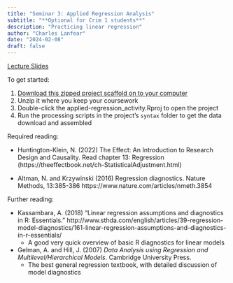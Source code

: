 ```yaml
---
title: "Seminar 3: Applied Regression Analysis"
subtitle: "**Optional for Crim 1 students**"
description: "Practicing linear regression"
author: "Charles Lanfear"
date: "2024-02-08"
draft: false
---
```


[Lecture Slides](https://clanfear.github.io/ioc_crmw/_lectures/3_applied-regression-analysis/slides_applied-regression-analysis.html)

To get started:

1. [Download this zipped project scaffold on to your computer](https://clanfear.github.io/ioc_crmw/_lectures/3_applied-regression-analysis/applied-regression_activity.zip)
2. Unzip it where you keep your coursework
3. Double-click the applied-regression_activity.Rproj to open the project
4. Run the processing scripts in the project's `syntax` folder to get the data download and assembled

Required reading:

* Huntington-Klein, N. (2022) The Effect: An Introduction to Research Design and Causality. Read chapter 13: Regression (https://theeffectbook.net/ch-StatisticalAdjustment.html)

* Altman, N. and Krzywinski (2016) Regression diagnostics. Nature Methods, 13:385-386 https://www.nature.com/articles/nmeth.3854

Further reading:

* Kassambara, A. (2018) "Linear regression assumptions and diagnostics in R: Essentials." http://www.sthda.com/english/articles/39-regression-model-diagnostics/161-linear-regression-assumptions-and-diagnostics-in-r-essentials/
   * A good very quick overview of basic R diagnostics for linear models

* Gelman, A. and Hill, J. (2007) *Data Analysis using Regression and Multilevel/Hierarchical Models.* Cambridge University Press.
   * The best general regression textbook, with detailed discussion of model diagnostics


